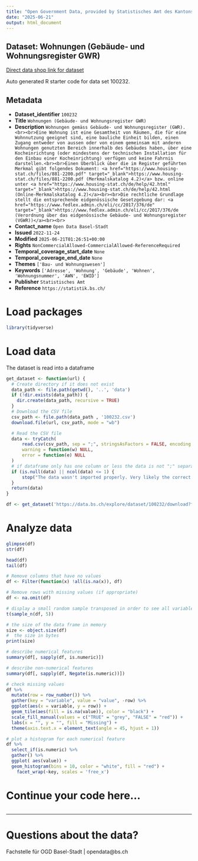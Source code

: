 ```yaml
---
title: "Open Government Data, provided by Statistisches Amt des Kantons Basel-Stadt - Fachstelle OGD"
date: "2025-06-21"
output: html_document
---
```


## Dataset: Wohnungen (Gebäude- und Wohnungsregister GWR)

[Direct data shop link for dataset](https://data.bs.ch/explore/dataset/100232)

Auto generated R starter code for data set 100232.

## Metadata

- **Dataset_identifier** `100232`
- **Title** `Wohnungen (Gebäude- und Wohnungsregister GWR)`
- **Description** `Wohnungen gemäss Gebäude- und Wohnungsregister (GWR). <br><br>Eine Wohnung ist eine Gesamtheit von Räumen, die für eine Wohnnutzung geeignet sind, eine bauliche Einheit bilden, einen Zugang entweder von aussen oder von einem gemeinsam mit anderen Wohnungen genutzten Bereich innerhalb des Gebäudes haben, über eine Kocheinrichtung (oder mindestens der technischen Installation für den Einbau einer Kocheinrichtung) verfügen und keine Fahrnis darstellen.<br><br>Einen Überblick über die im Register geführten Merkmal gibt folgendes Dokument: <a href="https://www.housing-stat.ch/files/881-2200.pdf" target="_blank">https://www.housing-stat.ch/files/881-2200.pdf (Merkmalskatalog 4.2)</a> bzw. online unter <a href="https://www.housing-stat.ch/de/help/42.html" target="_blank">https://www.housing-stat.ch/de/help/42.html (Online-Merkmalskatalog 4.2)</a><br><br>Die rechtliche Grundlage stellt die entsprechende eidgenössische Gesetzgebung dar: <a href="https://www.fedlex.admin.ch/eli/cc/2017/376/de" target="_blank">https://www.fedlex.admin.ch/eli/cc/2017/376/de (Verordnung über das eidgenössische Gebäude- und Wohnungsregister (VGWR))</a><br><br>`
- **Contact_name** `Open Data Basel-Stadt`
- **Issued** `2022-11-24`
- **Modified** `2025-06-21T01:26:51+00:00`
- **Rights** `NonCommercialAllowed-CommercialAllowed-ReferenceRequired`
- **Temporal_coverage_start_date** `None`
- **Temporal_coverage_end_date** `None`
- **Themes** `['Bau- und Wohnungswesen']`
- **Keywords** `['Adresse', 'Wohnung', 'Gebäude', 'Wohnen', 'Wohnungsnummer', 'AWN', 'EWID']`
- **Publisher** `Statistisches Amt`
- **Reference** `https://statistik.bs.ch/`


# Load packages

```r

library(tidyverse)
```

# Load data

The dataset is read into a dataframe

```r
get_dataset <- function(url) {
  # Create directory if it does not exist
  data_path <- file.path(getwd(), '..', 'data')
  if (!dir.exists(data_path)) {
    dir.create(data_path, recursive = TRUE)
  }
  # Download the CSV file
  csv_path <- file.path(data_path , '100232.csv')
  download.file(url, csv_path, mode = "wb")

  # Read the CSV file
  data <- tryCatch(
      read.csv(csv_path, sep = ";", stringsAsFactors = FALSE, encoding = "UTF-8"),
      warning = function(w) NULL,
      error = function(e) NULL
  )
  # if dataframe only has one column or less the data is not ";" separated
  if (is.null(data) || ncol(data) <= 1) {
      stop("The data wasn't imported properly. Very likely the correct separator couldn't be found.\nPlease check the dataset manually and adjust the code.")
  }
  return(data)
}
```

```r

df <- get_dataset('https://data.bs.ch/explore/dataset/100232/download?format=csv&timezone=Europe%2FZurich')

```

# Analyze data

```r

glimpse(df)
str(df)

head(df)
tail(df)

```

```r
# Remove columns that have no values
df <- Filter(function(x) !all(is.na(x)), df)

# Remove rows with missing values (if appropriate)
df <- na.omit(df)
```

```r
# display a small random sample transposed in order to see all variables
t(sample_n(df, 5))
```

```r
# the size of the data frame in memory
size <- object.size(df)
#  the size in bytes
print(size)
```

```r
# describe numerical features
summary(df[, sapply(df, is.numeric)])
```

```r
# describe non-numerical features
summary(df[, sapply(df, Negate(is.numeric))])
```

```r
# check missing values
df %>%
  mutate(row = row_number()) %>%
  gather(key = "variable", value = "value", -row) %>%
  ggplot(aes(x = variable, y = row)) +
  geom_tile(aes(fill = is.na(value)), color = "black") +
  scale_fill_manual(values = c("TRUE" = "grey", "FALSE" = "red")) +
  labs(x = "", y = "", fill = "Missing") +
  theme(axis.text.x = element_text(angle = 45, hjust = 1))
```

```r
# plot a histogram for each numerical feature
df %>%
  select_if(is.numeric) %>%
  gather() %>%
  ggplot( aes(value)) +
  geom_histogram(bins = 10, color = "white", fill = "red") +
    facet_wrap(~key, scales = 'free_x')
```

# Continue your code here...

```r

```
------------------------------------------------------------------------

# Questions about the data?

Fachstelle für OGD Basel-Stadt | opendata@bs.ch
